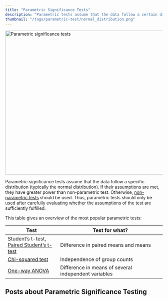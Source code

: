 ```yaml
---
title: "Parametric Significance Tests"
description: "Parametric tests assume that the data follow a certain distribution. This page introduces how tests such as t-test, Chi-squared test, and ANOVA work in R."
thumbnail: "/tags/parametric-test/normal_distribution.png"
---
```

<img src="normal_distribution.png" alt = "Parametric significance tests" width = "720" height = "460">

Parametric significance tests assume that the data follow a specific distribution (typically the normal distribution). If their assumptions are met, they have greater power than non-parametric test. Otherwise, [non-parametric tests](/tags/non-parametric-test/) should be used. Thus, parametric tests should only be used after carefully evaluating whether the assumptions of the test are sufficiently fulfilled.

This table gives an overview of the most popular parametric tests:

| Test | Test for what? |
|------|------------|
Student's t-test, [Paired Student's t-test](/post/statistical_test/signed_wilcox_rank_test/) | Difference in paired means and means | 
[Chi-squared test](/post/statistical_test/contingency_table_tests/) | Independence of group counts |
[One-way ANOVA](/post/statistical_test/anova_one_way/) | Difference in means of several independent variables

## Posts about Parametric Significance Testing

